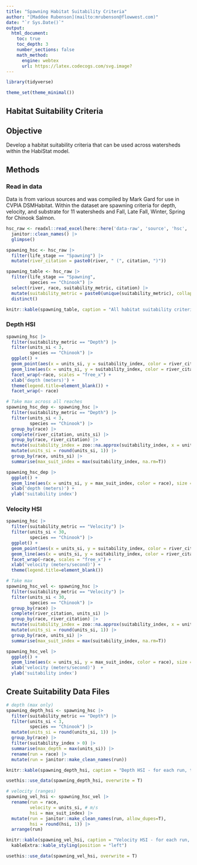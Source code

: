 ```yaml
---
title: "Spawning Habitat Suitability Criteria"
author: "[Maddee Rubenson](mailto:mrubenson@flowwest.com)"
date: "`r Sys.Date()`"
output: 
  html_document:
    toc: true
    toc_depth: 3
    number_sections: false
    math_method:
      engine: webtex
      url: https://latex.codecogs.com/svg.image?
---
```


```r
library(tidyverse)

theme_set(theme_minimal())

```

## Habitat Suitability Criteria

## Objective

Develop a habitat suitability criteria that can be used across watersheds within the HabiStat model.

## Methods

### Read in data

Data is from various sources and was compiled by Mark Gard for use in CVPIA DSMHabitat. Within the dataset are spawning criteria for depth, velocity, and substrate for 11 watersheds and Fall, Late Fall, Winter, Spring for Chinook Salmon.

```r
hsc_raw <- readxl::read_excel(here::here('data-raw', 'source', 'hsc', 'HSC.xlsx'), sheet = "flat") |> 
  janitor::clean_names() |> 
  glimpse()

spawning_hsc <- hsc_raw |> 
  filter(life_stage == "Spawning") |>
  mutate(river_citation = paste0(river, " (", citation, ")"))

spawning_table <- hsc_raw |> 
  filter(life_stage == "Spawning",
         species == "Chinook") |>
  select(river, race, suitability_metric, citation) |> 
  mutate(suitability_metric = paste0(unique(suitability_metric), collapse = "; ")) |> 
  distinct() 

knitr::kable(spawning_table, caption = "All habitat suitability criteria compiled by Mark Gard")

```

### Depth HSI

```r
spawning_hsc |> 
  filter(suitability_metric == "Depth") |> 
  filter(units_si < 3,
         species == "Chinook") |> 
  ggplot() + 
  geom_point(aes(x = units_si, y = suitability_index, color = river_citation)) + 
  geom_line(aes(x = units_si, y = suitability_index, color = river_citation)) + 
  facet_wrap(~race, scales = "free_x") + 
  xlab('depth (meters)') + 
  theme(legend.title=element_blank()) + 
  facet_wrap(~ race)

# Take max across all reaches
spawning_hsc_dep <- spawning_hsc |> 
  filter(suitability_metric == "Depth") |> 
  filter(units_si < 3,
         species == "Chinook") |>
  group_by(race) |>
  complete(river_citation, units_si) |>
  group_by(race, river_citation) |>
  mutate(suitability_index = zoo::na.approx(suitability_index, x = units_si, na.rm=F)) |>
  mutate(units_si = round(units_si, 1)) |>
  group_by(race, units_si) |>
  summarise(max_suit_index = max(suitability_index, na.rm=T)) 

spawning_hsc_dep |> 
  ggplot() + 
  geom_line(aes(x = units_si, y = max_suit_index, color = race), size = 1) + 
  xlab('depth (meters)') + 
  ylab('suitability index') 
```

### Velocity HSI

```r
spawning_hsc |> 
  filter(suitability_metric == "Velocity") |> 
  filter(units_si < 30,
         species == "Chinook") |>   
  ggplot() + 
  geom_point(aes(x = units_si, y = suitability_index, color = river_citation)) + 
  geom_line(aes(x = units_si, y = suitability_index, color = river_citation)) + 
  facet_wrap(~race, scales = "free_x") + 
  xlab('velocity (meters/second)') + 
  theme(legend.title=element_blank())

# Take max
spawning_hsc_vel <- spawning_hsc |> 
  filter(suitability_metric == "Velocity") |> 
  filter(units_si < 30,
         species == "Chinook") |>   
  group_by(race) |>
  complete(river_citation, units_si) |>
  group_by(race, river_citation) |>
  mutate(suitability_index = zoo::na.approx(suitability_index, x = units_si, na.rm=F)) |>
  mutate(units_si = round(units_si, 1)) |>
  group_by(race, units_si) |>
  summarise(max_suit_index = max(suitability_index, na.rm=T)) 

spawning_hsc_vel |> 
  ggplot() + 
  geom_line(aes(x = units_si, y = max_suit_index, color = race), size = 1) + 
  xlab('velocity (meters/second)')  + 
  ylab('suitability index')

```

## Create Suitability Data Files

```r
# depth (max only)
spawning_depth_hsi <- spawning_hsc |> 
  filter(suitability_metric == "Depth") |> 
  filter(units_si < 3,
         species == "Chinook") |>   
  mutate(units_si = round(units_si, 1)) |> 
  group_by(race) |> 
  filter(suitability_index > 0) |>
  summarise(max_depth = max(units_si)) |> 
  rename(run = race) |> 
  mutate(run = janitor::make_clean_names(run))

knitr::kable(spawning_depth_hsi, caption = "Depth HSI - for each run, the maximum depth range suitable for spawning", format = "pipe")

usethis::use_data(spawning_depth_hsi, overwrite = T)
```

```r
# velocity (ranges)
spawning_vel_hsi <- spawning_hsc_vel |> 
  rename(run = race,
         velocity = units_si, # m/s
         hsi = max_suit_index) |> 
  mutate(run = janitor::make_clean_names(run, allow_dupes=T),
         hsi = round(hsi, 1)) |> 
  arrange(run)

knitr::kable(spawning_vel_hsi, caption = "Velocity HSI - for each run, the velocity HSI range") |> 
  kableExtra::kable_styling(position = "left")

usethis::use_data(spawning_vel_hsi, overwrite = T)
```
